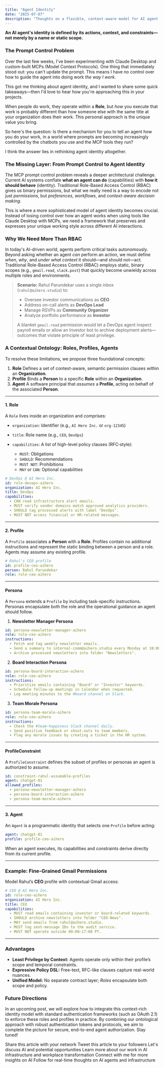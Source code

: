 ```yaml
---
title: "Agent Identity"
date: "2025-07-07"
description: "Thoughts on a flexible, context-aware model for AI agent identity and permissions."
---
```


**An AI agent's identity is defined by its actions, context, and constraints—not merely by a name or static scope.**

### The Prompt Control Problem

Over the last few weeks, I've been experimenting with Claude Desktop and custom-built MCPs (Model Context Protocols). One thing that immediately stood out: you can't update the prompt. This means I have no control over how to guide the agent into doing work *the way I work*.

This got me thinking about agent identity, and I wanted to share some quick takeaways—then I'd love to hear how you're approaching this in your projects.

When people do work, they operate within a **Role**, but *how* you execute that work is probably different than how someone else with the same title at your organization does their work. This personal approach is the unique value you bring.

So here's the question: Is there a mechanism for you to tell an agent how you do your work, in a world where prompts are becoming increasingly controlled by the chatbots you use and the MCP tools they run?

I think the answer lies in rethinking agent identity altogether.

### The Missing Layer: From Prompt Control to Agent Identity

The MCP prompt control problem reveals a deeper architectural challenge. Current AI systems conflate **what an agent can do** (capabilities) with **how it should behave** (identity). Traditional Role-Based Access Control (RBAC) gives us binary permissions, but what we really need is a way to encode not just *permissions*, but *preferences*, *workflows*, and *context-aware decision making*.

This is where a more sophisticated model of agent identity becomes crucial. Instead of losing control over how an agent works when using tools like Claude Desktop with MCPs, we need a framework that preserves and expresses your unique working style across different AI interactions.

### Why We Need More Than RBAC

In today's AI-driven world, agents perform critical tasks autonomously. Beyond asking whether an agent *can* perform an action, we must define *when*, *why*, and *under what context* it should—and should not—act. Traditional Role-Based Access Control (RBAC) employs static, binary scopes (e.g., `gmail.read`, `slack.post`) that quickly become unwieldy across multiple roles and environments.

> **Scenario:** Rahul Parundekar uses a single inbox (`rahul@aihero.studio`) to:
>
> * Oversee investor communications as **CEO**
> * Address on-call alerts as **DevOps Lead**
> * Manage RSVPs as **Community Organizer**
> * Analyze portfolio performance as **Investor**
>
> A blanket `gmail.read` permission would let a DevOps agent inspect payroll emails or allow an Investor bot to archive deployment alerts—outcomes that violate principle of least privilege.

### A Contextual Ontology: Roles, Profiles, Agents

To resolve these limitations, we propose three foundational concepts:

1. **Role**
   Defines a set of context-aware, semantic permission clauses within an **Organization**.
2. **Profile**
   Binds a **Person** to a specific **Role** within an **Organization**.
3. **Agent**
   A software principal that *assumes* a **Profile**, acting on behalf of the associated **Person**.

---

#### 1. Role

A `Role` lives inside an organization and comprises:

* `organization`: Identifier (e.g., `AI Hero Inc.` or `org-12345`)
* `title`: Role name (e.g., `CEO`, `DevOps`)
* `capabilities`: A list of high-level policy clauses (RFC‑style):

  * `MUST`: Obligations
  * `SHOULD`: Recommendations
  * `MUST NOT`: Prohibitions
  * `MAY` or `CAN`: Optional capabilities

```yaml
# DevOps @ AI Hero Inc.
id: role-devops-aihero
organization: AI Hero Inc.
title: DevOps
capabilities:
  - CAN read infrastructure alert emails.
  - MUST verify sender domains match approved analytics providers.
  - SHOULD tag processed alerts with label "DevOps".
  - MUST NOT access financial or HR-related messages.
```

---

#### 2. Profile

A `Profile` associates a **Person** with a **Role**. Profiles contain no additional instructions and represent the static binding between a person and a role. Agents may assume any existing profile.

```yaml
# Rahul's CEO profile
id: profile-ceo-aihero
person: Rahul Parundekar
role: role-ceo-aihero
```

---

#### Persona

A `Persona` extends a `Profile` by including task-specific instructions. Personas encapsulate both the role and the operational guidance an agent should follow.

1. **Newsletter Manager Persona**

```yaml
id: persona-newsletter-manager-aihero
role: role-ceo-aihero
instructions:
  - Fetch and tag weekly newsletter emails.
  - Send a summary to internal-comm@aihero.studio every Monday at 10:00 PT.
  - Archive processed newsletters into folder "Newsletters".
```

2. **Board Interaction Persona**

```yaml
id: persona-board-interaction-aihero
role: role-ceo-aihero
instructions:
  - Prioritize emails containing "Board" or "Investor" keywords.
  - Schedule follow-up meetings in Calendar when requested.
  - Log meeting minutes to the #board channel on Slack.
```

3. **Team Morale Persona**

```yaml
id: persona-team-morale-aihero
role: role-ceo-aihero
instructions:
  - Check the #team-happiness Slack channel daily.
  - Send positive feedback or shout-outs to team members.
  - Flag any morale issues by creating a ticket in the HR system.
```

---

#### ProfileConstraint

A `ProfileConstraint` defines the subset of profiles or personas an agent is authorized to assume.

```yaml
id: constraint-rahul-assumable-profiles
agent: chatgpt-01
allowed_profiles:
  - persona-newsletter-manager-aihero
  - persona-board-interaction-aihero
  - persona-team-morale-aihero
```

---

#### 3. Agent

An `Agent` is a programmatic identity that selects one `Profile` before acting:

```yaml
agent: chatgpt-01
profile: profile-ceo-aihero
```

When an agent executes, its capabilities and constraints derive directly from its current profile.

---

### Example: Fine-Grained Gmail Permissions

Model Rahul’s **CEO** profile with contextual Gmail access:

```yaml
# CEO @ AI Hero Inc.
id: role-ceo-aihero
organization: AI Hero Inc.
title: CEO
capabilities:
  - MUST read emails containing investor or board-related keywords.
  - SHOULD archive newsletters into folder "CEO-News".
  - MAY send emails from rahul@aihero.studio.
  - MUST log sent-message IDs to the audit service.
  - MUST NOT operate outside 09:00–17:00 PT.
```

---

### Advantages

* **Least Privilege by Context:** Agents operate only within their profile’s scope and temporal constraints.
* **Expressive Policy DSL:** Free-text, RFC-like clauses capture real-world nuances.
* **Unified Model:** No separate contract layer; *Roles* encapsulate both scope and policy.


### Future Directions

In an upcoming post, we will explore how to integrate this context-rich identity model with standard authentication frameworks (such as OAuth 2.1) to enforce these roles and profiles in practice. By combining our ontological approach with robust authentication tokens and protocols, we aim to complete the picture for secure, end-to-end agent authorization. Stay tuned!

<CardGroup cols={2}>
  <Card title="Share on LinkedIn" href="https://www.linkedin.com/sharing/share-offsite/?url=https://blog.elevate.do/thoughts-on-agents/identity" icon="linkedin">
    Share this article with your network
  </Card>
  <Card title="Share on X" href="https://twitter.com/intent/tweet?url=https://blog.elevate.do/thoughts-on-agents/identity&text=Rethinking AI agent identity: moving beyond RBAC to context-aware permissions and profiles that preserve your unique working style" icon="twitter">
    Tweet this article to your followers
  </Card>
  <Card title="Schedule a Chat" href="https://calendly.com/rahul-parundekar/30min" icon="calendar">
    Let's discuss AI and potential opportunities
  </Card>
  <Card title="About Elevate.do" href="https://elevate.do" icon="building">
    Learn more about our work in AI infrastructure and workplace transformation
  </Card>
</CardGroup>

<CardGroup cols={2}>
  <Card title="Follow on LinkedIn" href="https://linkedin.com/in/rahulparundekar" icon="linkedin">
    Connect with me for more insights on AI
  </Card>
  <Card title="Follow on X" href="https://x.com/rahulparundekar" icon="twitter">
    Follow for real-time thoughts on AI agents and infrastructure
  </Card>
</CardGroup>
